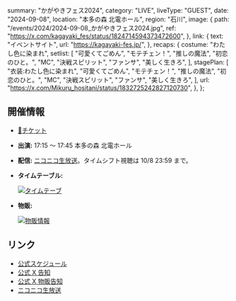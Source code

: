   summary: "かがやきフェス2024",
  category: "LIVE",
  liveType: "GUEST",
  date: "2024-09-08",
  location: "本多の森 北電ホール",
  region: "石川",
  image: {
    path: "/events/2024/2024-09-08_かがやきフェス2024.jpg",
    ref: "https://x.com/kagayaki_fes/status/1824714594373472600",
  },
  link: {
    text: "イベントサイト",
    url: "https://kagayaki-fes.jp/",
  },
  recaps: {
    costume: "わたし色に染まれ",
    setlist: [
      "可愛くてごめん",
      "モテチェン！",
      "推しの魔法",
      "初恋のひと。",
      "MC",
      "決戦スピリット",
      "ファンサ",
      "美しく生きろ",
    ],
    stagePlan: [
      "衣装:わたし色に染まれ",
      "可愛くてごめん",
      "モテチェン！",
      "推しの魔法",
      "初恋のひと。",
      "MC",
      "決戦スピリット",
      "ファンサ",
      "美しく生きろ",
    ],
    url: "https://x.com/Mikuru_hositani/status/1832725242827120730",
  },
};

## 開催情報

- [🎫チケット](https://eplus.jp/kagayaki-fes)
- **出演:** 17:15 〜 17:45 本多の森 北電ホール
- **配信:** [ニコニコ生放送](https://live.nicovideo.jp/watch/lv345611409)。タイムシフト視聴は 10/8 23:59 まで。
- **タイムテーブル:**

  [![タイムテーブ](/events/2024/2024-09-08_かがやきフェス2024_タイムテーブル.jpg)](/events/2024/2024-09-08_かがやきフェス2024_タイムテーブル.jpg)

- **物販:**

  [![物販情報](/events/2024/2024-09-08_かがやきフェス2024_物販情報.jpg)](/events/2024/2024-09-08_かがやきフェス2024_物販情報.jpg)

## リンク

- [公式スケジュール](https://takanenonadeshiko.jp/events/event/%e3%81%8b%e3%81%8c%e3%82%84%e3%81%8d%e3%83%95%e3%82%a7%e3%82%b92024/)
- [公式 X 告知](https://x.com/takanenofficial/status/1795417668067168437)
- [公式 X 物販告知](https://x.com/takanenofficial/status/1832380833724035343)
- [ニコニコ生放送](https://live.nicovideo.jp/watch/lv345611409)
